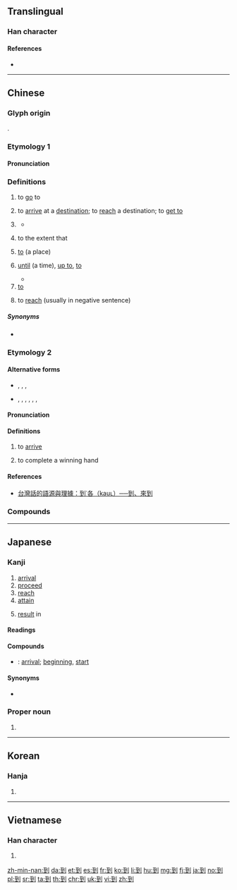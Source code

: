 ==Translingual==
{{stroke order|strokes=8}}
{{stroke order|type=animate}}

===Han character===
{{Han char|rn=18|rad=刀|as=06|sn=8|four=12100|canj=MGLN|ids=⿰至刂}}

====References====
* {{Han ref|kx=0138.360|dkj=01950|dj=0314.130|hdz=10334.030|uh=5230|ud=21040|bh=A8EC|bd=43244}}

----

==Chinese==
{{zh-forms}}

===Glyph origin===
{{Han etym}}
{{Han compound|至|刀|ls=psc|c1=s|c2=p|t1=to arrive}}.

===Etymology 1===

====Pronunciation====
{{zh-pron
|m=dào
|ma=y
|c=dou3,dou3-2
|c_note=dou<sup>3-2</sup> - "''verbal suffix including action completion''"
|h=pfs=to
|mn=tàu/tò
|mn_note=tàu - vernacular; tò - literary
|w=2tau
|mc=y
|oc=y
|cat=v,part,prep,adj
}}

===Definitions===
{{zh-hanzi}}

# to [[go]] to
#: {{zh-x|我 到 機場 接 你。|I'll '''go to''' the airport to pick you up.}}
# to [[arrive]] at a [[destination]]; to [[reach]] a destination; to [[get to]]
#: {{zh-x|火車 到 了|The train has '''arrived'''.}}
# {{n-g|a verbal suffix that indicates the (successful) completion of an action}}
#: {{zh-x|找到|to find (to search + completion)}}
#: {{zh-x|做到|to achieve, to accomplish (to do + completion)}}
#: {{zh-x|聽到|to hear (to listen + completion)}}
#* {{zh-x|你 怎麼 沒有 聽 到 我 的 敲門 聲？|How did you not hear my knocking on the door?}}
# {{lb|zh|Mandarin|Cantonese|Hakka}} to the extent that
#: {{zh-x|佢 嘈 到 我 瞓 唔 著[着]{zoek6}。|He is '''so''' noisy '''that''' I couldn't go to sleep.|C}}
# [[to]] (a place)
#: {{zh-x|他 到 中國 去 了。|He has gone '''to''' China.}}
#: {{zh-x|我 最近 搬 到 這 個 地區。|I recently moved '''to''' this area.}}
# [[until]] (a time), [[up to]], [[to]]
#: {{zh-x|這 家 店 從 9 點 開 到 18 點。|This shop is open from 9 '''to''' 6 o'clock.}}
#* {{zh-x|我們 要 把 假{jià}期 推遲 到 天氣 好些 的 時候。|We shall delay our holiday '''until''' the weather is better.}}
# [[to]]
#: {{zh-x|作業 是 第 一 題 到 第 八 題。|The homework is problem no.1 to 8.}}
# to [[reach]] (usually in negative sentence)
#: {{zh-x|他 體重 不到 五十 公斤。|He weighs less than fifty kilograms.}}

=====Synonyms=====
* {{sense|verbal suffix indicating completion}} {{q|Min Nan}} {{zh-l|著|tio̍h}}

===Etymology 2===

====Alternative forms====
* {{zh-l|遘|tr=-}}, {{zh-l|告|tr=-}}, {{zh-l|至|tr=-}}, {{zh-l|甲|tr=-}}
* {{qualifier|rare}} {{zh-l|各|tr=-}}, {{zh-l|格|tr=-}}, {{zh-l|𢓜|tr=-}}, {{zh-l|佫|tr=-}}, {{zh-l|徦|tr=-}}, {{zh-l|假|tr=-}}, {{zh-l|臵|tr=-}}

====Pronunciation====
{{zh-pron
|mn=kàu
|mn-t=gau3
|md=gáu
|cat=v
}}

====Definitions====
{{zh-hanzi}} {{tcx|Min|lang=zh}}

# to [[arrive]]
#: {{zh-x|伊 到 厝 矣。|He has [[arrived]] home.|MN|tr=I '''kàu''' chhù--ah.}}
# {{lb|zh|mahjong|playing cards}} to complete a winning hand

====References====
* [https://taiwanlanguage.wordpress.com/2011/10/08/%E5%88%B0%CB%99%E5%90%84%EF%BC%88kau%CA%9F%EF%BC%89%E2%94%80%E2%94%80%E5%88%B0%E3%80%81%E4%BE%86%E5%88%B0/ 台灣話的語源與理據：到˙各（kauʟ）──到、來到]

===Compounds===
{{zh-der|一到處|一天到晚|一年到頭|三到|不到|不到家|不到得|不到的|不到頭|不周到|乍到|事到如今|事到臨頭|便做到|做到|先來後到|到不的|到任|到場|到大來|到家|到岸價格|到差|到底|到得|到手|到敢|到時|到期|到案|到此一遊|到省|到眼|到職|到臨|到處|到處奔走|到處為家|到達|到達簽證|到頭|到頭來|到齊|吃到飽|周到|周旋到底|堅持到底|報到|巴到|待到|得到|從頭到尾|從頭到腳|心到神知|恰到好處|想不到|意到筆隨|意想不到|慎到|懇到|手到回春|手到拿來|手到擒來|手到病除|打到|找到|把不到|投到|抬到天上|掄不到|損到家|搔到癢處|料不到|料到|新來乍到|旗開馬到|更做到|木雞養到|水到渠成|沒想到|獨到|獨到之處|獨到之見|白頭到老|百年到老|直到|碰到|禍到臨頭|禮數周到|窮到骨|等到|簽到|精到|老到|老成見到|臨到|藥到回春|藥到病除|見到|說到做到|讀書三到|走馬到任|趕到|踢到鐵板|辦不到|辦到|逕到|遇到|過到|達到|遲到|門到戶說|面面俱到|頭到|馬到成功|點到為止}}

{{zh-cat|Beginning}}

----

==Japanese==

===Kanji===
{{ja-kanji|grade=c|rs=刀06}}

# [[arrival]]
# [[proceed]]
# [[reach]]
# [[attain]]
# {{lb|ja|archaic|sort=いたる}} [[result]] in

====Readings====
{{ja-readings|goon=[[とう]] (tō)|kanon=[[とう]] (tō)|kun=[[いたる]] (itaru) {{lb|ja|colloquial|sort=いたる}}}}

====Compounds====
{{der-top|Compounds}}
* {{ja-r|到来|とうらい}}: [[arrival]]; [[beginning]], [[start]]
{{der-bottom}}

====Synonyms====
* {{l|ja|至}}

{{ja-kref
|jis=457E
|ku=3794
|shift=939e
|euc=C5FE
|freq=1032
|nelson=3846
|newnelson=477
|halpern=1264
|kld=848
|heisig=755
|tuttle=2f6.4
}}

===Proper noun===
{{ja-pos|いたる|proper}}

# {{given name|male|lang=ja|sort=いたる}}

----

==Korean==

===Hanja===
{{ko-hanja|hangeul=도|mr=to}}

# {{defn|lang=ko|sort=刀06}}

----

==Vietnamese==

===Han character===
{{vi-hantu|[[đáo]], [[đáu]], [[tráo]]|rs=刀06}}

# {{defn|lang=vi|sort=刀06}}

[[zh-min-nan:到]]
[[da:到]]
[[et:到]]
[[es:到]]
[[fr:到]]
[[ko:到]]
[[li:到]]
[[hu:到]]
[[mg:到]]
[[fj:到]]
[[ja:到]]
[[no:到]]
[[pl:到]]
[[sr:到]]
[[ta:到]]
[[th:到]]
[[chr:到]]
[[uk:到]]
[[vi:到]]
[[zh:到]]